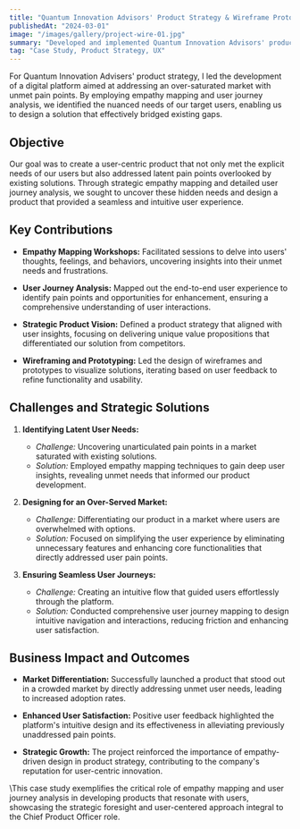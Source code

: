 ```yaml
---
title: "Quantum Innovation Advisors' Product Strategy & Wireframe Prototype"
publishedAt: "2024-03-01"
image: "/images/gallery/project-wire-01.jpg"
summary: "Developed and implemented Quantum Innovation Advisors' product strategy, leveraging empathy mapping and wireframe prototypes to design a user-centric solution that addressed unmet pain points in an over-saturated market."
tag: "Case Study, Product Strategy, UX"
---
```


For Quantum Innovation Advisers' product strategy, I led the development of a digital platform aimed at addressing an over-saturated market with unmet pain points. By employing empathy mapping and user journey analysis, we identified the nuanced needs of our target users, enabling us to design a solution that effectively bridged existing gaps.

## Objective

Our goal was to create a user-centric product that not only met the explicit needs of our users but also addressed latent pain points overlooked by existing solutions. Through strategic empathy mapping and detailed user journey analysis, we sought to uncover these hidden needs and design a product that provided a seamless and intuitive user experience.

## Key Contributions

- **Empathy Mapping Workshops:** Facilitated sessions to delve into users' thoughts, feelings, and behaviors, uncovering insights into their unmet needs and frustrations.

- **User Journey Analysis:** Mapped out the end-to-end user experience to identify pain points and opportunities for enhancement, ensuring a comprehensive understanding of user interactions.

- **Strategic Product Vision:** Defined a product strategy that aligned with user insights, focusing on delivering unique value propositions that differentiated our solution from competitors.

- **Wireframing and Prototyping:** Led the design of wireframes and prototypes to visualize solutions, iterating based on user feedback to refine functionality and usability.

## Challenges and Strategic Solutions

1. **Identifying Latent User Needs:**  
   - *Challenge:* Uncovering unarticulated pain points in a market saturated with existing solutions.  
   - *Solution:* Employed empathy mapping techniques to gain deep user insights, revealing unmet needs that informed our product development. 

2. **Designing for an Over-Served Market:**  
   - *Challenge:* Differentiating our product in a market where users are overwhelmed with options.  
   - *Solution:* Focused on simplifying the user experience by eliminating unnecessary features and enhancing core functionalities that directly addressed user pain points.

3. **Ensuring Seamless User Journeys:**  
   - *Challenge:* Creating an intuitive flow that guided users effortlessly through the platform.  
   - *Solution:* Conducted comprehensive user journey mapping to design intuitive navigation and interactions, reducing friction and enhancing user satisfaction. 

## Business Impact and Outcomes

- **Market Differentiation:** Successfully launched a product that stood out in a crowded market by directly addressing unmet user needs, leading to increased adoption rates.

- **Enhanced User Satisfaction:** Positive user feedback highlighted the platform's intuitive design and its effectiveness in alleviating previously unaddressed pain points.

- **Strategic Growth:** The project reinforced the importance of empathy-driven design in product strategy, contributing to the company's reputation for user-centric innovation.

\This case study exemplifies the critical role of empathy mapping and user journey analysis in developing products that resonate with users, showcasing the strategic foresight and user-centered approach integral to the Chief Product Officer role.

